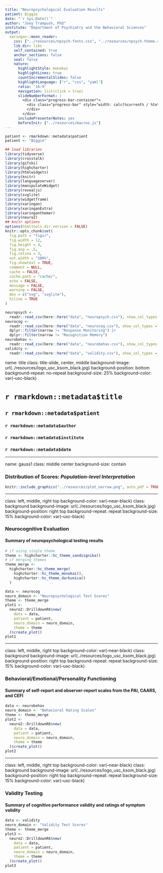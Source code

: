 ```yaml
---
title: "Neuropsychological Evaluation Results"
patient: Biggie
date: "`r Sys.Date()`"
author: "Joey Trampush, PhD"
institute: "Department of Psychiatry and the Behavioral Sciences"
output:
  xaringan::moon_reader:
    css: ["../resources/npsych-fonts.css", "../resources/npsych-theme.css"]
    lib_dir: libs
    self_contained: true
    anchor_sections: false
    seal: false
    nature:
      highlightStyle: monokai
      highlightLines: true
      countIncrementalSlides: false
      highlightLanguage: ["r", "css", "yaml"]
      ratio: '16:9'
      navigation: list(click = true)
      slideNumberFormat: |
        <div class="progress-bar-container">
          <div class="progress-bar" style="width: calc(%current% / %total% * 100%);">
          </div>
        </div>
      includePresenterNotes: yes
      beforeInit: ["../resources/macros.js"]
---
```


```r
patient <- rmarkdown::metadata$patient
patient <- "Biggie"
```

```r
## load libraries
library(tidyverse)
library(crosstalk)
library(gifski)
library(highcharter)
library(htmlwidgets)
library(knitr)
library(languageserver)
library(manipulateWidget)
library(revealjs)
library(svglite)
library(widgetframe)
library(xaringan)
library(xaringanExtra)
library(xaringanthemer)
library(neuro2)
## knitr options
options(htmltools.dir.version = FALSE)
knitr::opts_chunk$set(
  fig.path = "figs/",
  fig.width = 12,
  fig.height = 4,
  fig.asp = .5,
  fig.retina = 3,
  out.width = "100%",
  fig.showtext = TRUE,
  comment = NULL,
  cache = FALSE,
  cache.path = "cache/",
  echo = FALSE,
  message = FALSE,
  warning = FALSE,
  dev = c("svg", "svglite"),
  hiline = TRUE
)
```

```r
neuropsych <-
  readr::read_csv(here::here("data", "neuropsych.csv"), show_col_types = TRUE)
neurocog <-
  readr::read_csv(here::here("data", "neurocog.csv"), show_col_types = TRUE) |>
  dplyr::filter(narrow != "Response Monitoring") |>
  dplyr::filter(narrow != "Recognition Memory")
neurobehav <-
  readr::read_csv(here::here("data", "neurobehav.csv"), show_col_types = TRUE)
validity <-
  readr::read_csv(here::here("data", "validity.csv"), show_col_types = TRUE)
```

name: title
class: title-slide, center, middle
background-image: url(../resources/logo_usc_ksom_black.jpg)
background-position: bottom
background-repeat: no-repeat
background-size: 25%
background-color: var(--usc-black)

# `r rmarkdown::metadata$title`
## `r rmarkdown::metadata$patient`
### `r rmarkdown::metadata$author`
### `r rmarkdown::metadata$institute`
### `r rmarkdown::metadata$date`

---

name: gauss1
class: middle center
background-size: contain

### Distribution of Scores: _Population-level Interpretation_

```r
knitr::include_graphics("../resources/plot_narrow.png", auto_pdf = TRUE)
```

---

class: left, middle, right top
background-color: var(--near-black)
class: background
background-image: url(../resources/logo_usc_ksom_black.jpg)
background-position: right top
background-repeat: repeat
background-size: 15%
background-color: var(--usc-black)

### Neurocognitive Evaluation

#### Summary of neuropsychological testing results

```r
# if using single theme
theme <- highcharter::hc_theme_sandsignika()
# if merging themes
theme_merge <-
  highcharter::hc_theme_merge(
    highcharter::hc_theme_monokai(),
    highcharter::hc_theme_darkunica()
  )
```


```r
data <- neurocog
neuro_domain <- "Neuropsychological Test Scores"
theme <- theme_merge
plot1 <-
  neuro2::DrilldownR6$new(
    data = data,
    patient = patient,
    neuro_domain = neuro_domain,
    theme = theme
  )$create_plot()
plot1
```

---

class: left, middle, right top
background-color: var(--near-black)
class: background
background-image: url(../resources/logo_usc_ksom_black.jpg)
background-position: right top
background-repeat: repeat
background-size: 15%
background-color: var(--usc-black)

### Behavioral/Emotional/Personality Functioning

#### Summary of self-report and observer-report scales from the PAI, CAARS, and CEFI
<!-- #### Summary of self-report and observer-report scales from the BASC-3 and CEFI -->

```r
data <- neurobehav
neuro_domain <- "Behavioral Rating Scales"
theme <- theme_merge
plot2 <-
  neuro2::DrilldownR6$new(
    data = data,
    patient = patient,
    neuro_domain = neuro_domain,
    theme = theme
  )$create_plot()
plot2
```

---

class: left, middle, right top
background-color: var(--near-black)
class: background
background-image: url(../resources/logo_usc_ksom_black.jpg)
background-position: right top
background-repeat: repeat
background-size: 15%
background-color: var(--usc-black)

### Validity Testing

#### Summary of cognitive performance validity and ratings of symptom validity

```r
data <- validity
neuro_domain <- "Validity Test Scores"
theme <- theme_merge
plot3 <-
  neuro2::DrilldownR6$new(
    data = data,
    patient = patient,
    neuro_domain = neuro_domain,
    theme = theme
  )$create_plot()
plot3
```
